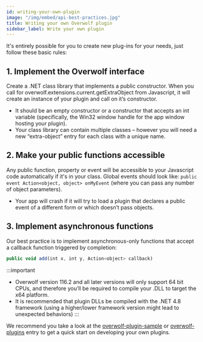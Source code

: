 ```yaml
---
id: writing-your-own-plugin
image: "/img/embed/api-best-practices.jpg"
title: Writing your own Overwolf plugin
sidebar_label: Write your own plugin
---
```


It's entirely possible for you to create new plug-ins for your needs, just follow these basic rules:

## 1. Implement the Overwolf interface

Create a .NET class library that implements a public constructor. When you call for overwolf.extensions.current.getExtraObject from Javascript, it will create an instance of your plugin and call on it’s constructor.

* It should be an empty constructor or a constructor that accepts an int variable (specifically, the Win32 window handle for the app window hosting your plugin).
* Your class library can contain multiple classes – however you will need a new “extra-object” entry for each class with a unique name.

## 2. Make your public functions accessible

Any public function, property or event will be accessible to your Javascript code automatically if it's in your class. Global events should look like: `public event Action<object, object> onMyEvent` (where you can pass any number of object parameters).

* Your app will crash if it will try to load a plugin that declares a public event of a different form or which doesn’t pass objects.

## 3. Implement asynchronous functions

Our best practice is to implement asynchronous-only functions that accept a callback function triggered by completion:

```js
public void add(int x, int y, Action<object> callback)
```

:::important
* Overwolf version 116.2 and all later versions will only support 64 bit CPUs, and therefore you’ll be required to compile your .DLL to target the x64 platform.
* It is recommended that plugin DLLs be compiled with the .NET 4.8 framework (using a higher/lower framework version might lead to unexpected behaviors)
:::

We recommend you take a look at the [overwolf-plugin-sample](https://github.com/overwolf/overwolf-plugin-sample) or [overwolf-plugins](https://github.com/overwolf/overwolf-plugins) entry to get a quick start on developing your own plugins.



